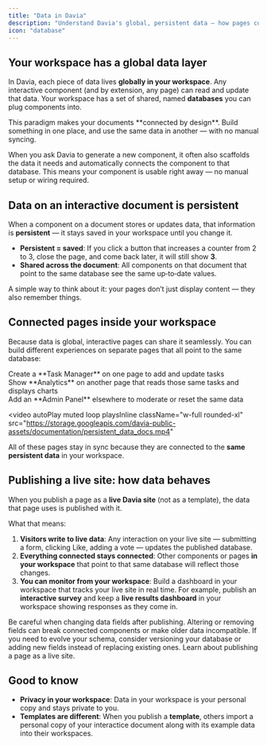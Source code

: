 ```yaml
---
title: "Data in Davia"
description: "Understand Davia's global, persistent data — how pages connect in your workspace and what happens when you publish a live site."
icon: "database"
---
```


## Your workspace has a global data layer

In Davia, each piece of data lives **globally in your workspace**. Any interactive component (and by extension, any page) can read and update that data.
Your workspace has a set of shared, named **databases** you can plug components into.

<Info>
  This paradigm makes your documents **connected by design**. Build something in
  one place, and use the same data in another — with no manual syncing.
</Info>

When you ask Davia to generate a new component, it often also scaffolds the data it needs and automatically connects the component to that database. This means your component is usable right away — no manual setup or wiring required.

## Data on an interactive document is persistent

When a component on a document stores or updates data, that information is **persistent** — it stays saved in your workspace until you change it.

- **Persistent = saved**: If you click a button that increases a counter from 2 to 3, close the page, and come back later, it will still show **3**.
- **Shared across the document**: All components on that document that point to the same database see the same up‑to‑date values.

<Tip>
  A simple way to think about it: your pages don’t just display content — they
  also remember things.
</Tip>

## Connected pages inside your workspace

Because data is global, interactive pages can share it seamlessly. You can build different experiences on separate pages that all point to the same database:

<Card>
<Accordion title="Here's an example of a single database for multipe pages:">
Create a **Task Manager** on one page to add and update tasks <br />
Show **Analytics** on another page that reads those same tasks and displays
charts <br />
Add an **Admin Panel** elsewhere to moderate or reset the same data
</Accordion>

  <video
    autoPlay
    muted
    loop
    playsInline
    className="w-full rounded-xl"
    src="https://storage.googleapis.com/davia-public-assets/documentation/persistent_data_docs.mp4"
  ></video>
</Card>

All of these pages stay in sync because they are connected to the **same persistent data** in your workspace.

## Publishing a live site: how data behaves

When you publish a page as a **live Davia site** (not as a template), the data that page uses is published with it.

What that means:

1. **Visitors write to live data**: Any interaction on your live site — submitting a form, clicking Like, adding a vote — updates the published database.
2. **Everything connected stays connected**: Other components or pages **in your workspace** that point to that same database will reflect those changes.
3. **You can monitor from your workspace**: Build a dashboard in your workspace that tracks your live site in real time. For example, publish an **interactive survey** and keep a **live results dashboard** in your workspace showing responses as they come in.

<Warning>
  Be careful when changing data fields after publishing. Altering or removing
  fields can break connected components or make older data incompatible. If you
  need to evolve your schema, consider versioning your database or adding new
  fields instead of replacing existing ones.
</Warning>

<Card icon="share" horizontal href="../publish" arrow="true">
  Learn about publishing a page as a live site.
</Card>

## Good to know

- **Privacy in your workspace**: Data in your workspace is your personal copy and stays private to you.
- **Templates are different**: When you publish a **template**, others import a personal copy of your interactice document along with its example data into their workspaces.
